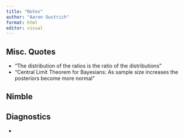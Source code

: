 ```yaml
---
title: "Notes"
author: "Aaron Oustrich"
format: html
editor: visual
---
```


## Misc. Quotes

-   "The distribution of the ratios is the ratio of the distributions"
-   "Central Limit Theorem for Bayesians: As sample size increases the posteriors become more normal"

## Nimble

## Diagnostics

-   
